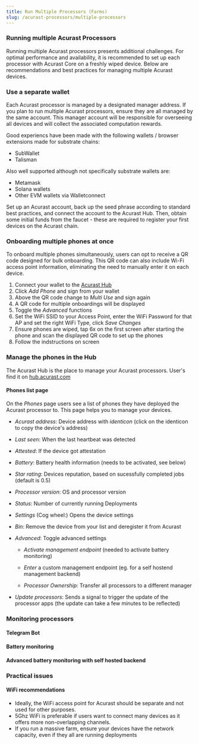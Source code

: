 ```yaml
---
title: Run Multiple Processors (Farms)
slug: /acurast-processors/multiple-processors
---
```



### Running multiple Acurast Processors

Running multiple Acurast processors presents additional challenges. For optimal performance and availability, it is recommended to set up each processor with Acurast Core on a freshly wiped device. Below are recommendations and best practices for managing multiple Acurast devices.


### Use a separate wallet
Each Acurast processor is managed by a designated manager address. If you plan to run multiple Acurast processors, ensure they are all managed by the same account. This manager account will be responsible for overseeing all devices and will collect the associated computation rewards.

Good experiencs have been made with the following wallets / browser extensions made for substrate chains:

- SubWallet
- Talisman

Also well supported although not specifically substrate wallets are:

- Metamask
- Solana wallets
- Other EVM wallets via Walletconnect

Set up an Acurast account, back up the seed phrase according to standard best practices, and connect the account to the Acurast Hub. Then, obtain some initial funds from the faucet - these are required to register your first devices on the Acurast chain.

### Onboarding multiple phones at once

To onboard multiple phones simultaneously, users can opt to receive a QR code designed for bulk onboarding. This QR code can also include Wi-Fi access point information, eliminating the need to manually enter it on each device.

1. Connect your wallet to the [Acurast Hub](https://hub.acurast.com)
2. Click *Add Phone* and sign from your wallet
3. Above the QR code change to *Multi Use* and sign again
4. A QR code for multiple onboardings will be displayed
5. Toggle the *Advanced* functions
6. Set the WiFi SSID to your Access Point, enter the WiFi Password for that AP and set the right WiFi Type, click *Save Changes*
7. Ensure phones are wiped, tap 6x on the first screen after starting the phone and scan the displayed QR code to set up the phones
8. Follow the indstructions on screen


### Manage the phones in the Hub

The Acurast Hub is the place to manage your Acurast processors. User's find it on [hub.acurast.com](https://hub.acurast.com)

#### Phones list page

On the *Phones* page users see a list of phones they have deployed the Acurast processor to. This page helps you to manage your devices. 

- *Acurast address*: Device address with *identicon* (click on the identicon to copy the device's address)  
- *Last seen*: When the last heartbeat was detected  
- *Attested*: If the device got attestation  
- *Battery*: Battery health information (needs to be activated, see below)  
- *Star rating*: Devices reputation, based on sucessfully completed jobs (default is 0.5)  
- *Processor version*: OS and processor version  
- *Status*: Number of currently running Deployments  

- *Settings* (Cog wheel:) Opens the device settings  
- *Bin*: Remove the device from your list and deregister it from Acurast  

- *Advanced*: Toggle advanced settings  
  - *Activate management endpoint* (needed to activate battery monitoring)  
  - *Enter* a custom management endpoint (eg. for a self hostend management backend)  

  - *Processor Ownership:* Transfer all processors to a different manager 



- *Update processors*: Sends a signal to trigger the update of the processor apps (the update can take a few minutes to be reflected)


### Monitoring processors


#### Telegram Bot

#### Battery monitoring

#### Advanced battery monitoring with self hosted backend


### Practical issues

#### WiFi recommendations

- Ideally, the WiFi access point for Acurast should be separate and not used for other purposes. 
- 5Ghz WiFi is preferable if users want to connect many devices as it offers more non-overlapping channels.
- If you run a massive farm, ensure your devices have the network capacity, even if they all are running deployments




